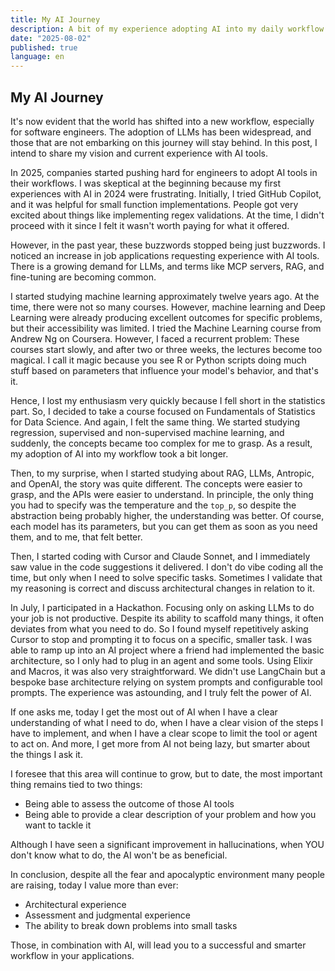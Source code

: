 ```yaml
---
title: My AI Journey
description: A bit of my experience adopting AI into my daily workflow
date: "2025-08-02"
published: true
language: en
---
```


## My AI Journey

It's now evident that the world has shifted into a new workflow, especially for software engineers. The adoption of LLMs has
been widespread, and those that are not embarking on this journey will stay behind. In this post, I intend to share
my vision and current experience with AI tools.

In 2025, companies started pushing hard for engineers to adopt AI tools in their workflows. I was skeptical at the beginning
because my first experiences with AI in 2024 were frustrating. Initially, I tried GitHub Copilot, and it was helpful for small function
implementations. People got very excited about things like implementing regex validations. At the time, I didn't proceed with
it since I felt it wasn't worth paying for what it offered.

However, in the past year, these buzzwords stopped being just buzzwords. I noticed an increase in job applications requesting experience with AI tools. There is a growing demand for LLMs, and terms like MCP servers, RAG, and fine-tuning are becoming common.

I started studying machine learning approximately twelve years ago. At the time, there were not so many courses. However, machine learning and Deep Learning were already producing excellent outcomes
for specific problems, but their accessibility was limited. I tried the Machine Learning course from Andrew Ng on Coursera. However, I faced a recurrent problem: These courses start slowly, and after two or three weeks, the lectures become too magical. I call it magic because you see R or Python scripts doing much stuff based on parameters that influence your model's behavior, and that's it.

Hence, I lost my enthusiasm very quickly because I fell short in the statistics part. So, I decided to take a course focused on Fundamentals
of Statistics for Data Science. And again, I felt the same thing. We started studying regression, supervised and non-supervised machine learning, and suddenly, the concepts became too complex for me to grasp. As a result, my adoption of AI into my workflow took a bit longer.

Then, to my surprise, when I started studying about RAG, LLMs, Antropic, and OpenAI, the story was quite different. The concepts were easier to grasp, and the APIs were easier to understand. In principle, the only thing you had to specify was the temperature and the `top_p`, so despite the abstraction being probably higher, the understanding was better. Of course, each model has its parameters, but you can get them as soon as you need them, and to me, that felt better.

Then, I started coding with Cursor and Claude Sonnet, and I immediately saw value in the code suggestions it delivered. I don't do vibe coding all the time, but only when I need to solve specific tasks. Sometimes I validate that my reasoning is correct and discuss architectural changes in relation to it.

In July, I participated in a Hackathon. Focusing only on asking LLMs to do your job is not productive. Despite its ability to scaffold many things, it often deviates from what you need to do. So I found myself repetitively asking Cursor to stop and prompting it to focus on a specific, smaller task. I was able to ramp up into an AI project where a friend had implemented the basic architecture, so I only had to plug in an agent and some tools. Using Elixir and Macros, it was also very straightforward. We didn't use LangChain but a bespoke base architecture relying on system prompts and configurable tool prompts. The experience was astounding, and I truly felt the power of AI.

If one asks me, today I get the most out of AI when I have a clear understanding of what I need to do, when I have a clear vision of the steps I have to implement, and when I have a clear scope to limit the tool or agent to act on. And more, I get more from AI not being lazy, but smarter about the things I ask it.

I foresee that this area will continue to grow, but to date, the most important thing remains tied to two things:

- Being able to assess the outcome of those AI tools
- Being able to provide a clear description of your problem and how you want to tackle it

Although I have seen a significant improvement in hallucinations, when YOU don't know what to do, the AI won't be as beneficial.

In conclusion, despite all the fear and apocalyptic environment many people are raising, today I value more than ever:

- Architectural experience
- Assessment and judgmental experience
- The ability to break down problems into small tasks

Those, in combination with AI, will lead you to a successful and smarter workflow in your applications.